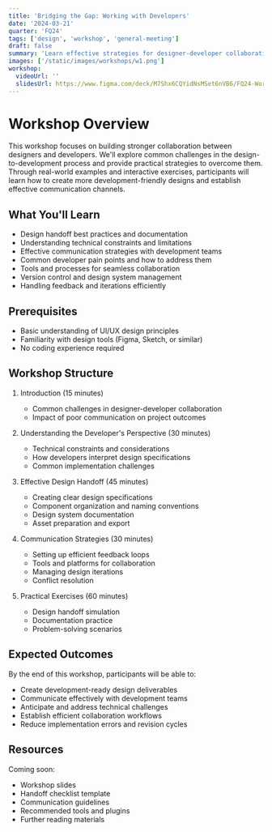 ```yaml
---
title: 'Bridging the Gap: Working with Developers'
date: '2024-03-21'
quarter: 'FQ24'
tags: ['design', 'workshop', 'general-meeting']
draft: false
summary: 'Learn effective strategies for designer-developer collaboration, from handoff best practices to technical constraints consideration.'
images: ['/static/images/workshops/w1.png']
workshop:
  videoUrl: ''
  slidesUrl: https://www.figma.com/deck/M7Shx6CQYidNsMSet6nVB6/FQ24-Workshop-%231%3A-Working-with-devs?node-id=1-104&t=rLHam4GQKkFgXxLv-1
---
```


# Workshop Overview
This workshop focuses on building stronger collaboration between designers and developers. We'll explore common challenges in the design-to-development process and provide practical strategies to overcome them. Through real-world examples and interactive exercises, participants will learn how to create more development-friendly designs and establish effective communication channels.

## What You'll Learn
- Design handoff best practices and documentation
- Understanding technical constraints and limitations
- Effective communication strategies with development teams
- Common developer pain points and how to address them
- Tools and processes for seamless collaboration
- Version control and design system management
- Handling feedback and iterations efficiently

## Prerequisites
- Basic understanding of UI/UX design principles
- Familiarity with design tools (Figma, Sketch, or similar)
- No coding experience required

## Workshop Structure
1. Introduction (15 minutes)
   - Common challenges in designer-developer collaboration
   - Impact of poor communication on project outcomes

2. Understanding the Developer's Perspective (30 minutes)
   - Technical constraints and considerations
   - How developers interpret design specifications
   - Common implementation challenges

3. Effective Design Handoff (45 minutes)
   - Creating clear design specifications
   - Component organization and naming conventions
   - Design system documentation
   - Asset preparation and export

4. Communication Strategies (30 minutes)
   - Setting up efficient feedback loops
   - Tools and platforms for collaboration
   - Managing design iterations
   - Conflict resolution

5. Practical Exercises (60 minutes)
   - Design handoff simulation
   - Documentation practice
   - Problem-solving scenarios

## Expected Outcomes
By the end of this workshop, participants will be able to:
- Create development-ready design deliverables
- Communicate effectively with development teams
- Anticipate and address technical challenges
- Establish efficient collaboration workflows
- Reduce implementation errors and revision cycles

## Resources
Coming soon:
- Workshop slides
- Handoff checklist template
- Communication guidelines
- Recommended tools and plugins
- Further reading materials

